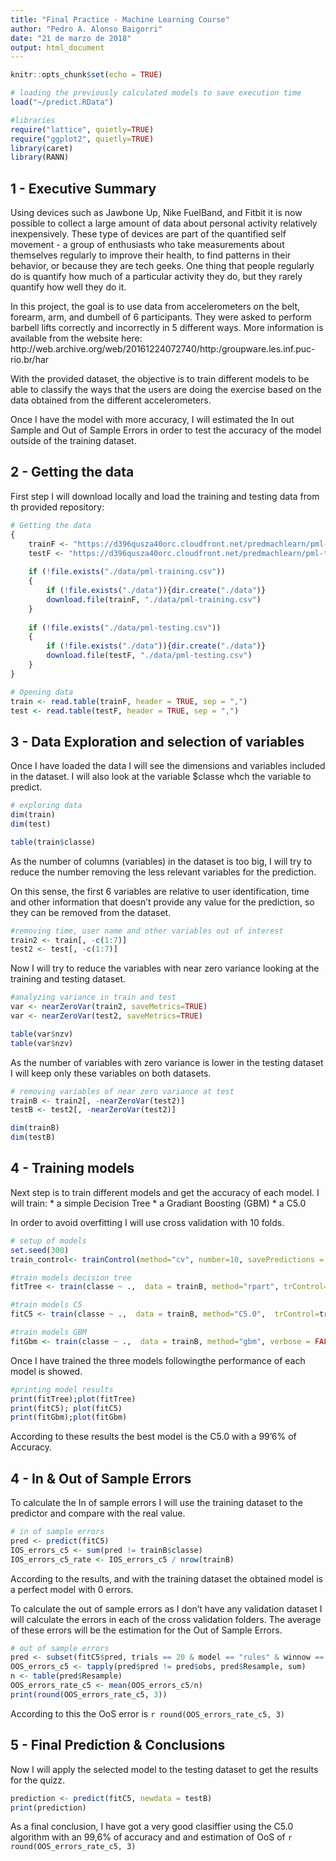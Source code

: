 ```yaml
---
title: "Final Practice - Machine Learning Course"
author: "Pedro A. Alonso Baigorri"
date: "21 de marzo de 2018"
output: html_document
---
```


```r
knitr::opts_chunk$set(echo = TRUE)
```

```r
# loading the previously calculated models to save execution time
load("~/predict.RData")

#libraries
require("lattice", quietly=TRUE) 
require("ggplot2", quietly=TRUE) 
library(caret)
library(RANN)

```


## 1 - Executive Summary

Using devices such as Jawbone Up, Nike FuelBand, and Fitbit it is now possible to collect a large amount of data about personal activity relatively inexpensively. These type of devices are part of the quantified self movement - a group of enthusiasts who take measurements about themselves regularly to improve their health, to find patterns in their behavior, or because they are tech geeks. One thing that people regularly do is quantify how much of a particular activity they do, but they rarely quantify how well they do it. 

In this project, the goal is to use data from accelerometers on the belt, forearm, arm, and dumbell of 6 participants. They were asked to perform barbell lifts correctly and incorrectly in 5 different ways. More information is available from the website here: http://web.archive.org/web/20161224072740/http:/groupware.les.inf.puc-rio.br/har

With the provided dataset, the objective is to train different models to be able to classify the ways that the users are doing the exercise based on the data obtained from the different accelerometers.

Once I have the model with more accuracy, I will estimated the In out Sample and Out of Sample Errors in order to test the accuracy of the model outside of the training dataset.

## 2 - Getting the data

First step I will download locally and load the training and testing data from th provided repository:

```r

# Getting the data
{
    trainF <- "https://d396qusza40orc.cloudfront.net/predmachlearn/pml-training.csv"
    testF <- "https://d396qusza40orc.cloudfront.net/predmachlearn/pml-testing.csv"
    
    if (!file.exists("./data/pml-training.csv"))
    {
        if (!file.exists("./data")){dir.create("./data")}
        download.file(trainF, "./data/pml-training.csv")
    }
    
    if (!file.exists("./data/pml-testing.csv"))
    {
        if (!file.exists("./data")){dir.create("./data")}
        download.file(testF, "./data/pml-testing.csv")
    }
}

# Opening data
train <- read.table(trainF, header = TRUE, sep = ",")
test <- read.table(testF, header = TRUE, sep = ",")


```

## 3 - Data Exploration and selection of variables

Once I have loaded the data I will see the dimensions and variables included in the dataset. I will also look at the variable $classe whch the variable to predict.

```r
# exploring data
dim(train)
dim(test)
```

```r
table(train$classe)
```

As the number of columns (variables) in the dataset is too big, I will try to reduce the number removing the less relevant variables for the prediction.

On this sense, the first 6 variables are relative to user identification, time and other information that doesn't provide any value for the prediction, so they can be removed from the dataset.

```r
#removing time, user name and other variables out of interest
train2 <- train[, -c(1:7)]
test2 <- test[, -c(1:7)]
```

Now I will try to reduce the variables with near zero variance looking at the training and testing dataset.

```r
#analyzing variance in train and test
var <- nearZeroVar(train2, saveMetrics=TRUE)
var <- nearZeroVar(test2, saveMetrics=TRUE)
```

```r
table(var$nzv)
table(var$nzv)
```

As the number of variables with zero variance is lower in the testing dataset I will keep only these variables on both datasets.

```r
# removing variables of near zero variance at test
trainB <- train2[, -nearZeroVar(test2)]
testB <- test2[, -nearZeroVar(test2)]
```

```r
dim(trainB)
dim(testB)
```


## 4 - Training models

Next step is to train different models and get the accuracy of each model. I will train:
* a simple Decision Tree
* a Gradiant Boosting (GBM)
* a C5.0

In order to avoid overfitting I will use cross validation with 10 folds.

```r
# setup of models
set.seed(300)
train_control<- trainControl(method="cv", number=10, savePredictions = TRUE)

#train models decision tree
fitTree <- train(classe ~ .,  data = trainB, method="rpart", trControl=train_control)

#train models C5
fitC5 <- train(classe ~ .,  data = trainB, method="C5.0",  trControl=train_control)

#train models GBM
fitGbm <- train(classe ~ .,  data = trainB, method="gbm", verbose = FALSE, trControl=train_control)

```

Once I have trained the three models followingthe performance of each model is showed.

```r
#printing model results
print(fitTree);plot(fitTree)
print(fitC5); plot(fitC5)
print(fitGbm);plot(fitGbm)
```

According to these results the best model is the C5.0 with a 99'6% of Accuracy.

## 4 - In & Out of Sample Errors

To calculate the In of sample errors I will use the training dataset to the predictor and compare with the real value.

```r
# in of sample errors
pred <- predict(fitC5)
IOS_errors_c5 <- sum(pred != trainB$classe)
IOS_errors_c5_rate <- IOS_errors_c5 / nrow(trainB)
```

According to the results, and with the training dataset the obtained model is a perfect model with 0 errors.

To calculate the out of sample errors as I don't have any validation dataset I will calculate the errors in each of the cross validation folders. The average of these errors will be the estimation for the Out of Sample Errors.

```r
# out of sample errors
pred <- subset(fitC5$pred, trials == 20 & model == "rules" & winnow == FALSE )
OOS_errors_c5 <- tapply(pred$pred != pred$obs, pred$Resample, sum)
n <- table(pred$Resample)
OOS_errors_rate_c5 <- mean(OOS_errors_c5/n)
print(round(OOS_errors_rate_c5, 3))
```

According to this the OoS error is `r round(OOS_errors_rate_c5, 3)`

## 5 - Final Prediction & Conclusions

Now I will apply the selected model to the testing dataset to get the results for the quizz.

```r
prediction <- predict(fitC5, newdata = testB)
print(prediction)
```


As a final conclusion, I have got a very good clasiffier using the C5.0 algorithm with an 99,6% of accuracy and and estimation of OoS of 
`r round(OOS_errors_rate_c5, 3)`
